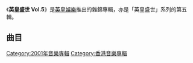 {{Album infobox | <!-- See Wikipedia:WikiProject_Albums -->
| Name        = 英皇盛世 Vol.5
| Type        = [[合輯|合輯]]
| Artist      = [[英皇娛樂|英皇]][[群星|群星]]
| Cover       = 
| Released    = 2001年
| Genre       = 
| Length      = 66分33秒
| Label       = [[英皇娛樂|英皇娛樂]]
}}

《'''英皇盛世 Vol.5'''》是[[英皇娛樂|英皇娛樂]]推出的雜錦專輯，亦是「英皇盛世」系列的第五輯。

==曲目==
{{Tracklist

| font_size = 90%
| total_length = 1:06:33

| extra_column = 主唱者
| music_credits = yes
| lyrics_credits = yes
| arranger_credits = yes
| producer_credits = yes
| longnote_column = yes

| title1         = 全身暑假
| music1         = [[伍樂城|伍樂城]]
| lyrics1        = [[林夕|林夕]]<br>（Rap詞：伍樂城）
| arranger1      = 伍樂城
| producer1      = 伍樂城
| longnote1      = 
| extra1         = [[容祖兒|容祖兒]]
| length1        = 3:22

| title2         = 2001太空漫遊
| music2         = [[陳輝陽|陳輝陽]]<br>[[陳奕迅|陳奕迅]]
| lyrics2        = [[黃偉文|黃偉文]]
| arranger2      = [[C._Y._Kong|C. Y. Kong]]
| producer2      = C. Y. Kong
| note2          = OdyCY Remix
| longnote2      = 
| extra2         = [[陳奕迅|陳奕迅]]
| length2        = 3:59

| title3         = 玉蝴蝶
| music3         = [[謝霆鋒|謝霆鋒]]
| lyrics3        = 林夕
| arranger3      = [[王雙駿|王雙駿]]
| producer3      = 王雙駿<br>謝霆鋒
| longnote3      = 
| extra3         = [[謝霆鋒|謝霆鋒]]
| length3        = 4:51

| title4         = 非愛勿動
| music4         = [[馮穎琪|馮穎琪]]
| lyrics4        = 馮穎琪
| arranger4      = [[林晞|林晞]]
| producer4      = 陳輝陽
| longnote4      = 
| extra4         = [[何嘉莉|何嘉莉]]
| length4        = 3:23

| title5         = 一個人戀愛
| music5         = [[藝琛|藝琛]]
| lyrics5        = [[張美賢|張美賢]]
| arranger5      = [[褚鎮東|褚鎮東]]
| producer5      = [[梁錫池|梁錫池]]<br>[[舒文_(音樂人)|舒文]]
| longnote5      = 
| extra5         = [[鄭伊健|鄭伊健]]
| length5        = 3:49

| title6         = 雙手插袋
| music6         = [[張佳添|張佳添]]
| lyrics6        = [[梁芷珊|梁芷珊]]
| arranger6      = [[Billy_Chan|Billy Chan]]
| producer6      = [[江港生|江港生]]
| longnote6      = 
| extra6         = [[陳冠希|陳冠希]]
| length6        = 3:44

| title7         = 你想要甚麼
| music7         = [[吳國恩|吳國恩]]
| lyrics7        = 林夕
| arranger7      = 吳國恩
| producer7      = 歐陽燊<br>梁飛翔
| longnote7      = "清泉芭樂汁"廣告主題曲
| extra7         = [[鍾兆康|鍾兆康]]、[[陸東成|陸東成]]、[[謝秉翰|謝秉翰]]
| length7        = 3:54

| title8         = 過來人
| music8         = 伍樂城
| lyrics8        = 黃偉文
| arranger8      = 伍樂城
| producer8      = 伍樂城
| longnote8      = 
| extra8         = [[何嘉莉|何嘉莉]]
| length8        = 3:55

| title9         = 潛龍勿用
| music9         = 謝霆鋒
| lyrics9        = 林夕
| arranger9      = 王雙駿
| producer9      = 王雙駿<br>謝霆鋒
| longnote9      = 
| extra9         = [[謝霆鋒|謝霆鋒]]
| length9        = 5:19

| title10        = Shall We Talk
| music10        = 陳輝陽
| lyrics10       = 林夕
| arranger10     = [[金培達|金培達]]
| producer10     = 陳輝陽
| longnote10     = 
| extra10        = [[陳奕迅|陳奕迅]]
| length10       = 3:47

| title11        = 痛愛
| music11        = 陳輝陽
| lyrics11       = 黃偉文
| arranger11     = 陳輝陽
| producer11     = 陳輝陽
| longnote11     = 
| extra11        = [[容祖兒|容祖兒]]
| length11       = 3:32

| title12        = 拾荒蛋糕
| music12        = [[葉佩雯|葉佩雯]]<br>[[Eric_Kwok|Eric Kwok]]
| lyrics12       = 林夕
| arranger12     = Eric Kwok
| producer12     = Eric Kwok<br>謝霆鋒
| longnote12     = 
| extra12        = [[葉佩雯|葉佩雯]]、[[謝霆鋒|謝霆鋒]]
| length12       = 4:12

| title13        = 踢走時限
| music13        = [[林一峰|林一峰]]<br>[[林二汶|林二汶]]
| lyrics13       = [[Sandy_C|Sandy C]]
| arranger13     = 舒文
| producer13     = 舒文
| longnote13     = 
| extra13        = [[鍾兆康|鍾兆康]]
| length13       = 3:17

| title14        = 不浪漫罪名
| music14        = [[王傑_(歌手)|王傑]]
| lyrics14       = [[陳少琪|陳少琪]]
| arranger14     = [[Andrew_T.|Andrew T.]]<br>王傑
| producer14     = Andrew T.<br>王傑
| longnote14     = 
| extra14        = [[王傑_(歌手)|王傑]]
| length14       = 4:47

| title15        = 就當我未玩夠
| music15        = Eric Kwok
| lyrics15       = [[林寶_(作詞家)|林寶]]
| arranger15     = [[Swing_(組合)|Swing]]
| producer15     = Swing
| longnote15     = 
| extra15        = [[Swing_(組合)|Swing]]
| length15       = 3:28

| title16        = 二人默劇
| music16        = Eric Kwok
| lyrics16       = 陳少琪
| arranger16     = Eric Kwok
| producer16     = Eric Kwok
| longnote16     = 
| extra16        = [[葉佩雯|葉佩雯]]
| length16       = 2:59

| title17        = 寧願最傷心的給我自己
| music17        = 金培達
| lyrics17       = 陳少琪
| arranger17     = 金培達
| producer17     = 金培達
| longnote17     = 
| extra17        = [[張家輝|張家輝]]
| length17       = 4:07
}}

[[Category:2001年音樂專輯|Category:2001年音樂專輯]]
[[Category:香港音樂專輯|Category:香港音樂專輯]]